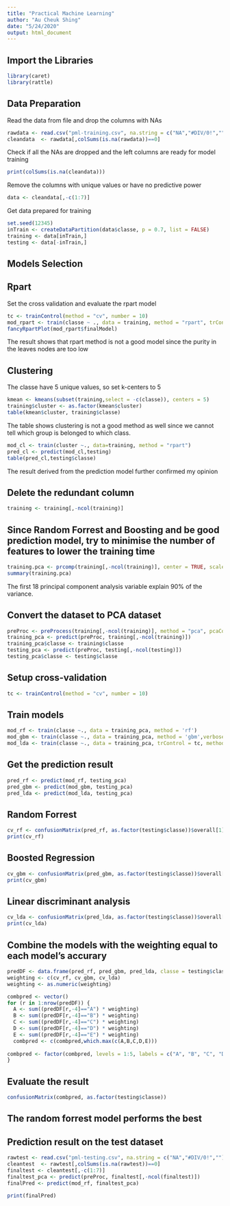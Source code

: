---
title: "Practical Machine Learning"
author: "Au Cheuk Shing"
date: "5/24/2020"
output: html_document
---



## Import the Libraries

```{r}
library(caret)
library(rattle)
```

## Data Preparation

Read the data from file and drop the columns with NAs

```{r}
rawdata <- read.csv("pml-training.csv", na.string = c("NA","#DIV/0!",""))
cleandata  <- rawdata[,colSums(is.na(rawdata))==0]
```

Check if all the NAs are dropped and the left columns are ready for model training

```{r}
print(colSums(is.na(cleandata)))
```

Remove the columns with unique values or have no predictive power
```{r}
data <- cleandata[,-c(1:7)]
```

Get data prepared for training
```{r}
set.seed(12345)
inTrain <- createDataPartition(data$classe, p = 0.7, list = FALSE)
training <- data[inTrain,]
testing <- data[-inTrain,]
```

## Models Selection

## Rpart

Set the cross validation and evaluate the rpart model 
```{r}
tc <- trainControl(method = "cv", number = 10)
mod_rpart <- train(classe ~ ., data = training, method = "rpart", trControl = tc)
fancyRpartPlot(mod_rpart$finalModel)
```

The result shows that rpart method is not a good model since the purity in the leaves nodes are too low

## Clustering

The classe have 5 unique values, so set k-centers to 5
```{r}
kmean <- kmeans(subset(training,select = -c(classe)), centers = 5)
training$cluster <- as.factor(kmean$cluster)
table(kmean$cluster, training$classe)
```
The table shows clustering is not a good method as well since we cannot tell which group is belonged to which class.

```{r}
mod_cl <- train(cluster ~., data=training, method = "rpart")
pred_cl <- predict(mod_cl,testing)
table(pred_cl,testing$classe)
```
The result derived from the prediction model further confirmed my opinion

## Delete the redundant column
```{r}
training <- training[,-ncol(training)]
```

## Since Random Forrest and Boosting and be good prediction model, try to minimise the number of features to lower the training time

```{r}
training.pca <- prcomp(training[,-ncol(training)], center = TRUE, scale. = TRUE)
summary(training.pca)
```
The first 18 principal component analysis variable explain 90% of the variance.

## Convert the dataset to PCA dataset
```{r}
preProc <- preProcess(training[,-ncol(training)], method = "pca", pcaComp = 18)
training_pca <- predict(preProc, training[,-ncol(training)])
training_pca$classe <- training$classe
testing_pca <- predict(preProc, testing[,-ncol(testing)])
testing_pca$classe <- testing$classe
```

## Setup cross-validation 
```{r}
tc <- trainControl(method = "cv", number = 10)
```

## Train models
```{r}
mod_rf <- train(classe ~., data = training_pca, method = 'rf')
mod_gbm <- train(classe ~., data = training_pca, method = 'gbm',verbose  = FALSE)
mod_lda <- train(classe ~., data = training_pca, trControl = tc, method = 'lda')
```

## Get the prediction result
```{r}
pred_rf <- predict(mod_rf, testing_pca)
pred_gbm <- predict(mod_gbm, testing_pca)
pred_lda <- predict(mod_lda, testing_pca)
```

## Random Forrest
```{r}
cv_rf <- confusionMatrix(pred_rf, as.factor(testing$classe))$overall[1]
print(cv_rf)
```

## Boosted Regression
```{r}
cv_gbm <- confusionMatrix(pred_gbm, as.factor(testing$classe))$overall[1]
print(cv_gbm)
```

## Linear discriminant analysis
```{r}
cv_lda <- confusionMatrix(pred_lda, as.factor(testing$classe))$overall[1]
print(cv_lda)
```

## Combine the models with the weighting equal to each model's accurary
```{r}
predDF <- data.frame(pred_rf, pred_gbm, pred_lda, classe = testing$classe)
weighting <- c(cv_rf, cv_gbm, cv_lda)
weighting <- as.numeric(weighting)

combpred <- vector()
for (r in 1:nrow(predDF)) {
  A <- sum((predDF[r,-4]=="A") * weighting)
  B <- sum((predDF[r,-4]=="B") * weighting)
  C <- sum((predDF[r,-4]=="C") * weighting)
  D <- sum((predDF[r,-4]=="D") * weighting)
  E <- sum((predDF[r,-4]=="E") * weighting)
  combpred <- c(combpred,which.max(c(A,B,C,D,E)))
  
combpred <- factor(combpred, levels = 1:5, labels = c("A", "B", "C", "D", "E"))
}
```

## Evaluate the result
```{r}
confusionMatrix(combpred, as.factor(testing$classe))
```

## The random forrest model performs the best

## Prediction result on the test dataset
```{r}
rawtest <- read.csv("pml-testing.csv", na.string = c("NA","#DIV/0!",""))
cleantest  <- rawtest[,colSums(is.na(rawtest))==0]
finaltest <- cleantest[,-c(1:7)]
finaltest_pca <- predict(preProc, finaltest[,-ncol(finaltest)])
finalPred <- predict(mod_rf, finaltest_pca)

print(finalPred)
```